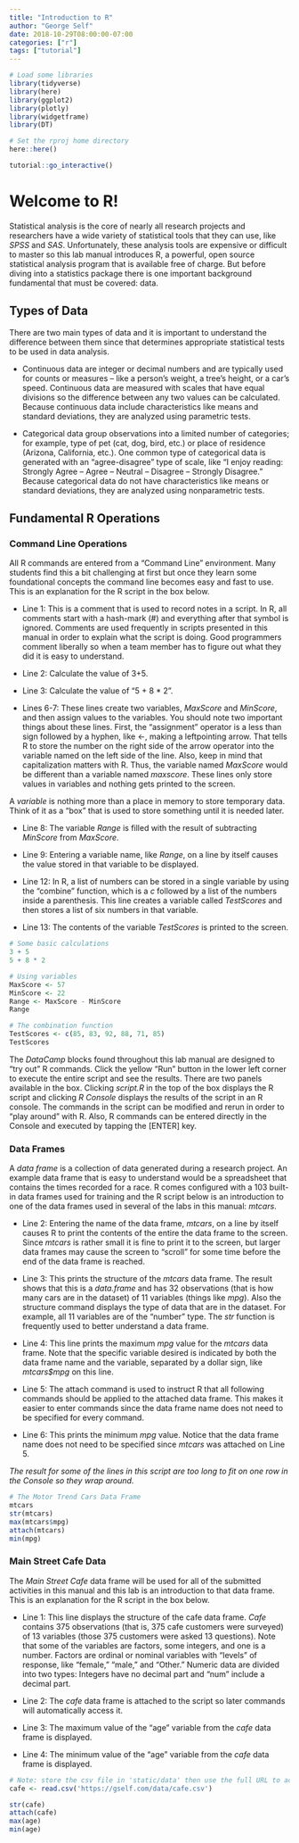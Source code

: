 ---
title: "Introduction to R"
author: "George Self"
date: 2018-10-29T08:00:00-07:00
categories: ["r"]
tags: ["tutorial"]
---

```{r setup, include=FALSE}
# Load some libraries
library(tidyverse)
library(here)
library(ggplot2)
library(plotly)
library(widgetframe)
library(DT)

# Set the rproj home directory
here::here()
```


```{r, include=FALSE}
tutorial::go_interactive()
```
# Welcome to R!

Statistical analysis is the core of nearly all research projects and researchers have a wide variety of statistical tools that they can use, like *SPSS* and *SAS*. Unfortunately, these analysis tools are expensive or difficult to master so this lab manual introduces R, a powerful, open source statistical analysis program that is available free of charge. But before diving into a statistics package there is one important background fundamental that must be covered: data.

## Types of Data

There are two main types of data and it is important to understand the difference between them since that determines appropriate statistical tests to be used in data analysis.

* Continuous data are integer or decimal numbers and are typically used for counts or measures -- like a person's weight, a tree's height, or a car's speed. Continuous data are measured with scales that have equal divisions so the difference between any two values can be calculated. Because continuous data include characteristics like means and standard deviations, they are analyzed using parametric tests.

* Categorical data group observations into a limited number of categories; for example, type of pet (cat, dog, bird, etc.) or place of residence (Arizona, California, etc.). One common type of categorical data is generated with an "agree-disagree" type of scale, like "I enjoy reading: Strongly Agree -- Agree -- Neutral -- Disagree -- Strongly Disagree." Because categorical data do not have characteristics like means or standard deviations, they are analyzed using nonparametric tests.

## Fundamental R Operations

### Command Line Operations

All R commands are entered from a "Command Line" environment. Many students find this a bit challenging at first but once they learn some foundational concepts the command line becomes easy and fast to use. This is an explanation for the R script in the box below.

* Line 1: This is a comment that is used to record notes in a script. In R, all comments start with a hash-mark (#) and everything after that symbol is ignored. Comments are used frequently in scripts presented in this manual in order to explain what the script is doing. Good programmers comment liberally so when a team member has to figure out what they did it is easy to understand.

* Line 2: Calculate the value of 3+5.

* Line 3: Calculate the value of "5 + 8 * 2".

* Lines 6-7: These lines create two variables, *MaxScore* and *MinScore*, and then assign values to the variables. You should note two important things about these lines. First, the "assignment" operator is a less than sign followed by a hyphen, like <-, making a leftpointing arrow. That tells R to store the number on the right side of the arrow operator into the variable named on the left side of the line. Also, keep in mind that capitalization matters with R. Thus, the variable named *MaxScore* would be different than a variable named *maxscore*. These lines only store values in variables and nothing gets printed to the screen.

<div class="grsnote">
A *variable* is nothing more than a place in memory to store temporary data. Think of it as a "box" that is used to store something until it is needed later.
</div>

* Line 8: The variable *Range* is filled with the result of subtracting *MinScore* from *MaxScore*.

* Line 9: Entering a variable name, like *Range*, on a line by itself causes the value stored in that variable to be displayed.

* Line 12: In R, a list of numbers can be stored in a single variable by using the "combine" function, which is a *c* followed by a list of the numbers inside a parenthesis. This line creates a variable called *TestScores* and then stores a list of six numbers in that variable.

* Line 13: The contents of the variable *TestScores* is printed to the screen.

```{r}
# Some basic calculations
3 + 5
5 + 8 * 2

# Using variables
MaxScore <- 57
MinScore <- 22
Range <- MaxScore - MinScore
Range

# The combination function
TestScores <- c(85, 83, 92, 88, 71, 85)
TestScores
```

<div class="grsnote">
The *DataCamp* blocks found throughout this lab manual are designed to "try out" R commands. Click the yellow "Run" button in the lower left corner to execute the entire script and see the results. There are two panels available in the box. Clicking *script.R* in the top of the box displays the R script and clicking *R Console* displays the results of the script in an R console. The commands in the script can be modified and rerun in order to "play around" with R. Also, R commands can be entered directly in the Console and executed by tapping the [ENTER] key.
</div>

### Data Frames

A *data frame* is a collection of data generated during a research project. An example data frame that is easy to understand would be a spreadsheet that contains the times recorded for a race. R comes configured with a 103 built-in data frames used for training and the R script below is an introduction to one of the data frames used in several of the labs in this manual: *mtcars*. 

* Line 2: Entering the name of the data frame, *mtcars*, on a line by itself causes R to print the contents of the entire the data frame to the screen. Since *mtcars* is rather small it is fine to print it to the screen, but larger data frames may cause the screen to "scroll" for some time before the end of the data frame is reached.

* Line 3: This prints the structure of the *mtcars* data frame. The result shows that this is a *data.frame* and has 32 observations (that is how many cars are in the dataset) of 11 variables (things like *mpg*). Also the structure command displays the type of data that are in the dataset. For example, all 11 variables are of the "number" type. The *str* function is frequently used to better understand a data frame.

* Line 4: This line prints the maximum *mpg* value for the *mtcars* data frame. Note that the specific variable desired is indicated by both the data frame name and the variable, separated by a dollar sign, like *mtcars$mpg* on this line.

* Line 5: The attach command is used to instruct R that all following commands should be applied to the attached data frame. This makes it easier to enter commands since the data frame name does not need to be specified for every command.

* Line 6: This prints the minimum *mpg* value. Notice that the data frame name does not need to be specified since *mtcars* was attached on Line 5.

*The result for some of the lines in this script are too long to fit on one row in the Console so they wrap around.*


```{r}
# The Motor Trend Cars Data Frame
mtcars
str(mtcars)
max(mtcars$mpg)
attach(mtcars)
min(mpg)
```

### Main Street Cafe Data

The *Main Street Cafe* data frame will be used for all of the submitted activities in this manual and this lab is an introduction to that data frame. This is an explanation for the R script in the box below.

* Line 1: This line displays the structure of the cafe data frame. *Cafe* contains 375 observations (that is, 375 cafe customers were surveyed) of 13 variables (those 375 customers were asked 13 questions). Note that some of the variables are factors, some integers, and one is a number. Factors are ordinal or nominal variables with "levels" of response, like "female," "male," and "Other." Numeric data are divided into two types: Integers have no decimal part and "num" include a decimal part.

* Line 2: The *cafe* data frame is attached to the script so later commands will automatically access it.
* Line 3: The maximum value of the "age" variable from the *cafe* data frame is displayed.
* Line 4: The minimum value of the "age" variable from the *cafe* data frame is displayed.

```{r ex="cafeData1", type="pre-exercise-code"}
# Note: store the csv file in 'static/data' then use the full URL to access it
cafe <- read.csv('https://gself.com/data/cafe.csv')
```

```{r ex="cafeData1", type="sample-code"}
str(cafe)
attach(cafe)
max(age)
min(age)
```

